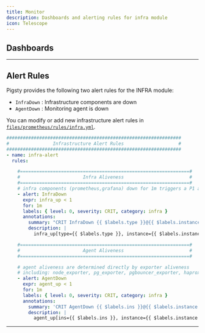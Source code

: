 ```yaml
---
title: Monitor
description: Dashboards and alerting rules for infra module
icon: Telescope
---
```



## Dashboards





------

## Alert Rules

Pigsty provides the following two alert rules for the INFRA module:

- `InfraDown` : Infrastructure components are down
- `AgentDown` : Monitoring agent is down

You can modify or add new infrastructure alert rules in [`files/prometheus/rules/infra.yml`](https://github.com/pgsty/pigsty/blob/main/files/prometheus/rules/infra.yml).

```yaml
################################################################
#                Infrastructure Alert Rules                    #
################################################################
- name: infra-alert
  rules:

    #==============================================================#
    #                       Infra Aliveness                        #
    #==============================================================#
    # infra components (prometheus,grafana) down for 1m triggers a P1 alert
    - alert: InfraDown
      expr: infra_up < 1
      for: 1m
      labels: { level: 0, severity: CRIT, category: infra }
      annotations:
        summary: "CRIT InfraDown {{ $labels.type }}@{{ $labels.instance }}"
        description: |
          infra_up[type={{ $labels.type }}, instance={{ $labels.instance }}] = {{ $value  | printf "%.2f" }} < 1          

    #==============================================================#
    #                       Agent Aliveness                        #
    #==============================================================#

    # agent aliveness are determined directly by exporter aliveness
    # including: node_exporter, pg_exporter, pgbouncer_exporter, haproxy_exporter
    - alert: AgentDown
      expr: agent_up < 1
      for: 1m
      labels: { level: 0, severity: CRIT, category: infra }
      annotations:
        summary: 'CRIT AgentDown {{ $labels.ins }}@{{ $labels.instance }}'
        description: |
          agent_up[ins={{ $labels.ins }}, instance={{ $labels.instance }}] = {{ $value  | printf "%.2f" }} < 1          
```

------